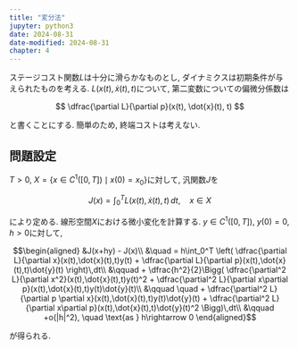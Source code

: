 ```yaml
---
title: "変分法"
jupyter: python3
date: 2024-08-31
date-modified: 2024-08-31
chapter: 4
---
```


ステージコスト関数$L$は十分に滑らかなものとし, ダイナミクスは初期条件が与えられたものを考える.
$L(x(t), \dot{x}(t), t)$について, 第二変数についての偏微分係数は

$$
\dfrac{\partial L}{\partial p}(x(t), \dot{x}(t), t)
$$

と書くことにする. 簡単のため, 終端コストは考えない.

## 問題設定

$T>0$, $X=\{ x\in C^1([0,T]) \mid x(0)=x_0\}$に対して, 汎関数$J$を

$$
J(x) = \int_0^T L(x(t), \dot{x}(t), t)\, dt ,\quad x \in X
$$

により定める. 線形空間$X$における微小変化を計算する.
$y\in C^1([0,T])$, $y(0)=0$, $h>0$に対して,

$$\begin{aligned}
&J(x+hy) - J(x)\\
&\quad = h\int_0^T \left(
    \dfrac{\partial L}{\partial x}(x(t),\dot{x}(t),t)y(t)
    + \dfrac{\partial L}{\partial p}(x(t),\dot{x}(t),t)\dot{y}(t)
    \right)\,dt\\
&\qquad + \dfrac{h^2}{2}\Bigg(
    \dfrac{\partial^2 L}{\partial x^2}(x(t),\dot{x}(t),t)y(t)^2
    + \dfrac{\partial^2 L}{\partial x\partial p}(x(t),\dot{x}(t),t)y(t)\dot{y}(t)\\
&\qquad \quad + \dfrac{\partial^2 L}{\partial p \partial x}(x(t),\dot{x}(t),t)y(t)\dot{y}(t)
    + \dfrac{\partial^2 L}{\partial x\partial p}(x(t),\dot{x}(t),t)\dot{y}(t)^2
   \Bigg)\,dt\\
&\qquad +o(|h|^2), \quad \text{as } h\rightarrow 0
\end{aligned}$$

が得られる.
